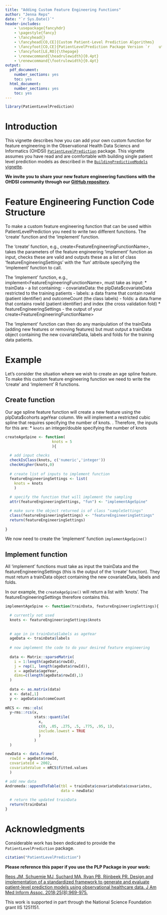 ```yaml
---
title: "Adding Custom Feature Engineering Functions"
author: "Jenna Reps"
date: "`r Sys.Date()`"
header-includes:
    - \usepackage{fancyhdr}
    - \pagestyle{fancy}
    - \fancyhead{}
    - \fancyhead[CO,CE]{Custom Patient-Level Prediction Algorithms}
    - \fancyfoot[CO,CE]{PatientLevelPrediction Package Version `r    utils::packageVersion("PatientLevelPrediction")`}
    - \fancyfoot[LE,RO]{\thepage}
    - \renewcommand{\headrulewidth}{0.4pt}
    - \renewcommand{\footrulewidth}{0.4pt}
output:
  pdf_document:
    number_sections: yes
    toc: yes
  html_document:
    number_sections: yes
    toc: yes
---
```

<!--
%\VignetteEngine{knitr}
%\VignetteIndexEntry{Adding Custom Feature Engineering}
-->

```r
library(PatientLevelPrediction)
```
# Introduction

This vignette describes how you can add your own custom function for feature engineering in the Observational Health Data Sciencs and Informatics (OHDSI) [`PatientLevelPrediction`](http://github.com/OHDSI/PatientLevelPrediction) package. This vignette assumes you have read and are comfortable with building single patient level prediction models as described in the  [`BuildingPredictiveModels` vignette](https://github.com/OHDSI/PatientLevelPrediction/blob/master/inst/doc/BuildingPredictiveModels.pdf).

**We invite you to share your new feature engineering functions with the OHDSI community through our [GitHub repository](http://github.com/OHDSI/PatientLevelPrediction).**

# Feature Engineering Function Code Structure 

To make a custom feature engineering function that can be used within PatientLevelPrediction you need to write two different functions.  The 'create' function and the 'implement' function.  

The 'create' function, e.g., create\<FeatureEngineeringFunctionName\>, takes the parameters of the feature engineering 'implement' function as input, checks these are valid and outputs these as a list of class 'featureEngineeringSettings' with the 'fun' attribute specifying the 'implement' function to call.

The 'implement' function, e.g., implement\<FeatureEngineeringFunctionName\>,  must take as input:
 * trainData - a list containing:
   - covariateData: the plpData$covariateData restricted to the training patients
   - labels: a data frame that contain rowId (patient identifier) and outcomeCount (the class labels)
   - folds: a data.frame that contains rowId (patient identifier) and index (the cross validation fold)
 * featureEngineeringSettings - the output of your create\<FeatureEngineeringFunctionName\>
 
The 'implement' function can then do any manipulation of the trainData (adding new features or removing features) but must output a trainData object containing the new covariateData, labels and folds for the training data patients.

# Example

Let's consider the situation where we wish to create an age spline feature.  To make this custom feature engineering function we need to write the 'create' and 'implement' R functions.

## Create function

Our age spline feature function will create a new feature using the plpData$cohorts ageYear column.  We will implement a restricted cubic spline that requires specifying the number of knots.
.  Therefore, the inputs for this are: 
 * `knots` an integer/double specifying the number of knots
 
```r
createAgeSpine <- function(
                     knots = 5
                     ){
  
  # add input checks
  checkIsClass(knots, c('numeric','integer'))
  checkHigher(knots,0)
  
  # create list of inputs to implement function
  featureEngineeringSettings <- list(
    knots = knots
    )
  
  # specify the function that will implement the sampling
  attr(featureEngineeringSettings, "fun") <- "implementAgeSpine"

  # make sure the object returned is of class "sampleSettings"
  class(featureEngineeringSettings) <- "featureEngineeringSettings"
  return(featureEngineeringSettings)
  
}
```

We now need to create the 'implement' function `implementAgeSpine()`

## Implement function

All 'implement' functions must take as input the trainData and the featureEngineeringSettings (this is the output of the 'create' function).  They must return a trainData object containing the new covariateData, labels and folds.

In our example, the `createAgeSpine()` will return a list with 'knots'.  The featureEngineeringSettings therefore contains this.

```r
implementAgeSpine <- function(trainData, featureEngineeringSettings){

  # currently not used
  knots <- featureEngineeringSettings$knots
  
  
  # age in in trainData$labels as ageYear
  ageData <- trainData$labels
  
  # now implement the code to do your desired feature engineering
  
  data <- Matrix::sparseMatrix(
    i = 1:length(ageData$rowId),
    j = rep(1, length(ageData$rowId)),
    x = ageData$ageYear,
    dims=c(length(ageData$rowId),1)
  )
  
  data <- as.matrix(data)
  x <- data[,1]
  y <- ageData$outcomeCount
  
mRCS <- rms::ols(
  y~rms::rcs(x, 
             stats::quantile(
               x, 
               c(0, .05, .275, .5, .775, .95, 1),
               include.lowest = TRUE
               )
             )
  )

newData <- data.frame(
  rowId = ageData$rowId,
  covariateId = 2002,
  covariateValue = mRCS$fitted.values
  )

# add new data
Andromeda::appendToTable(tbl = trainData$covariateData$covariates, 
                         data = newData)
  
  # return the updated trainData
  return(trainData)
}

```


# Acknowledgments

Considerable work has been dedicated to provide the `PatientLevelPrediction` package.

```r
citation("PatientLevelPrediction")
```

**Please reference this paper if you use the PLP Package in your work:**

[Reps JM, Schuemie MJ, Suchard MA, Ryan PB, Rijnbeek PR. Design and implementation of a standardized framework to generate and evaluate patient-level prediction models using observational healthcare data. J Am Med Inform Assoc. 2018;25(8):969-975.](http://dx.doi.org/10.1093/jamia/ocy032)


This work is supported in part through the National Science Foundation grant IIS 1251151.



